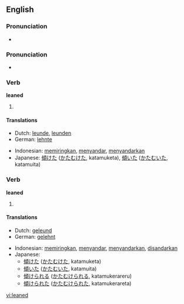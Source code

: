 ==English==

===Pronunciation===
* {{audio|en-us-leaned.ogg|Audio (US)}}

===Pronunciation===
* {{IPA|/'lind/}}

===Verb===
'''leaned'''

# {{past tense of|[[lean]]}}

====Translations====
{{trans-top|past tense of lean}}
* Dutch: [[leunde]], [[leunden]]
* German: [[lehnte]]
{{trans-mid}}
* Indonesian: [[miring|memiringkan]], [[sandar|menyandar]], [[sandar|menyandarkan]]
* Japanese: [[傾けた]] ([[かたむけた]], katamuketa), [[傾いた]] ([[かたむいた]], katamuita)
{{trans-bottom}}

===Verb===
'''leaned'''

# {{past participle of|[[lean]]}}

====Translations====
{{trans-top|Past participle of lean}}
* Dutch: [[geleund]]
* German: [[gelehnt]]
{{trans-mid}}
* Indonesian: [[miring|memiringkan]], [[sandar|menyandar]], [[sandar|menyandarkan]], [[sandar|disandarkan]]
* Japanese:
** [[傾けた]] ([[かたむけた]], katamuketa)
** [[傾いた]] ([[かたむいた]], katamuita)
** [[傾けられる]] ([[かたむけられる]], katamukerareru)
** [[傾けられた]] ([[かたむけられた]], katamukerareta)
{{trans-bottom}}

[[vi:leaned]]